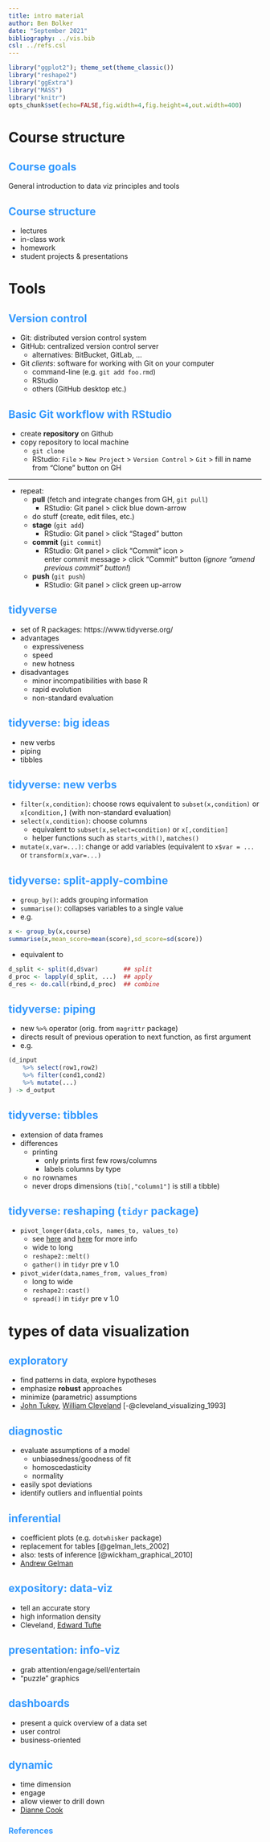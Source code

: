 ```yaml
---
title: intro material
author: Ben Bolker
date: "September 2021"
bibliography: ../vis.bib
csl: ../refs.csl
---
```


<!-- 
apa.csl is a slightly hacked version of APA 
  (modified for "et al" after 2 authors in text)
-->
<!-- .refs is style for reference page (small text) -->
<style>
.refs {
   font-size: 16px;
}
h2 { 
 color: #3399ff;		
}
h3 { 
 color: #3399ff;		
}
.title-slide {
   background-color: #55bbff;
}
</style>
<!--    content: url(https://i.creativecommons.org/l/by-sa/4.0/88x31.png)
>
<!-- Limit image width and height -->
<style type="text/css">
img {     
  max-height: 560px;     
  max-width: 800px; 
}
</style>

```r
library("ggplot2"); theme_set(theme_classic())
library("reshape2")
library("ggExtra")
library("MASS")
library("knitr")
opts_chunk$set(echo=FALSE,fig.width=4,fig.height=4,out.width=400)
```

# Course structure

## Course goals

General introduction to data viz principles and tools

## Course structure

- lectures
- in-class work
- homework
- student projects & presentations

# Tools

## Version control

- Git: distributed version control system
- GitHub: centralized version control server
    - alternatives: BitBucket, GitLab, ...
- Git *clients*: software for working with Git on your computer
    - command-line (e.g. `git add foo.rmd`)
	- RStudio
	- others (GitHub desktop etc.)

## Basic Git workflow with RStudio

- create **repository** on Github
- copy repository to local machine
     - `git clone`
	 - RStudio: `File` > `New Project` > `Version Control` > `Git` > fill in name from "Clone" button on GH
	 
- - -

- repeat:
	 - **pull** (fetch and integrate changes from GH, `git pull`)
		  - RStudio: Git panel > click blue down-arrow
     - do stuff (create, edit files, etc.)
	 - **stage**  (`git add`)
		  - RStudio: Git panel > click "Staged" button
     - **commit** (`git commit`)
		  - RStudio: Git panel > click "Commit" icon >  
enter commit message > click "Commit" button (*ignore "amend previous commit" button!*)
	 - **push** (`git push`)
		  - RStudio: Git panel > click green up-arrow

## tidyverse 

- set of R packages: https://www.tidyverse.org/
- advantages
    - expressiveness
    - speed
	- new hotness
- disadvantages
    - minor incompatibilities with base R
	- rapid evolution
	- non-standard evaluation

## tidyverse: big ideas

- new verbs
- piping
- tibbles

## tidyverse: new verbs

- `filter(x,condition)`: choose rows
equivalent to `subset(x,condition)` or
`x[condition,]` (with non-standard evaluation)
- `select(x,condition)`: choose columns
     - equivalent to `subset(x,select=condition)` or `x[,condition]`
     - helper functions such as `starts_with()`, `matches()`
- `mutate(x,var=...)`: change or add variables
(equivalent to `x$var = ...` or `transform(x,var=...)`

## tidyverse: split-apply-combine

- `group_by()`: adds grouping information
- `summarise()`: collapses variables to a single value
- e.g.
```r
x <- group_by(x,course)
summarise(x,mean_score=mean(score),sd_score=sd(score))
```
          
- equivalent to

```r
d_split <- split(d,d$var)       ## split
d_proc <- lapply(d_split, ...)  ## apply
d_res <- do.call(rbind,d_proc)  ## combine
```

## tidyverse: piping

- new `%>%` operator (orig. from `magrittr` package)
- directs result of previous operation to next function, as first argument
- e.g.

```r
(d_input
    %>% select(row1,row2)
    %>% filter(cond1,cond2)
    %>% mutate(...)
) -> d_output
```

## tidyverse: tibbles

- extension of data frames
- differences
    - printing
	     - only prints first few rows/columns
		 - labels columns by type
	- no rownames
	- never drops dimensions (`tib[,"column1"]` is still a tibble)

## tidyverse: reshaping (`tidyr` package)

- `pivot_longer(data,cols, names_to, values_to)`
    - see [here](https://tidyr.tidyverse.org/dev/articles/pivot.html) and [here](https://swcarpentry.github.io/r-novice-gapminder/14-tidyr/) for more info
    - wide to long
	- `reshape2::melt()`
	- `gather()` in `tidyr` pre v 1.0
- `pivot_wider(data,names_from, values_from)`
    - long to wide
	- `reshape2::cast()`
	- `spread()` in `tidyr` pre v 1.0
	
# types of data visualization

## exploratory

<!-- https://stackoverflow.com/questions/45757950/how-do-i-provide-only-the-year-in-a-citation-in-r-markdown -->

- find patterns in data, explore hypotheses
- emphasize **robust** approaches
- minimize (parametric) assumptions
- [John Tukey](https://en.wikipedia.org/wiki/John_Tukey), [William Cleveland](https://en.wikipedia.org/wiki/William_S._Cleveland) [-@cleveland_visualizing_1993]

## diagnostic

- evaluate assumptions of a model
	- unbiasedness/goodness of fit
	- homoscedasticity
    - normality
- easily spot deviations
- identify outliers and influential points

## inferential

- coefficient plots (e.g. `dotwhisker` package)
- replacement for tables [@gelman_lets_2002]
- also: tests of inference [@wickham_graphical_2010]
- [Andrew Gelman](https://en.wikipedia.org/wiki/Andrew_Gelman)

## expository: data-viz

- tell an accurate story
- high information density
- Cleveland, [Edward Tufte](https://en.wikipedia.org/wiki/Edward_Tufte)

## presentation: info-viz

- grab attention/engage/sell/entertain
- "puzzle" graphics

## dashboards

- present a quick overview of a data set
- user control
- business-oriented

## dynamic

- time dimension
- engage
- allow viewer to drill down
- [Dianne Cook](https://en.wikipedia.org/wiki/Dianne_Cook_(statistician))

<!-- http://stackoverflow.com/questions/30990262/applying-css-to-make-code-smaller-in-ioslides-style -->

## References {.refs}

